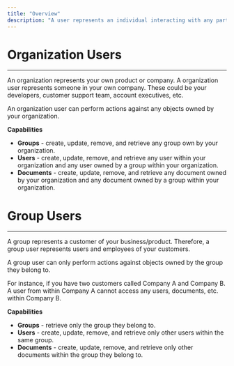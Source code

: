 ```yaml
---
title: "Overview"
description: "A user represents an individual interacting with any part of the Joyfill APIs, UI Components, etc. There are two different types of users within Joyfill: Organization Users and Group Users."
---
```


# Organization Users

***

An organization represents your own product or company. A organization user represents someone in your own company. These could be your developers, customer support team, account executives, etc.

An organization user can perform actions against any objects owned by your organization.

**Capabilities**

* **Groups** - create, update, remove, and retrieve any group own by your organization.
* **Users** - create, update, remove, and retrieve any user within your organization and any user owned by a group within your organization.
* **Documents** - create, update, remove, and retrieve any document owned by your organization and any document owned by a group within your organization.

# Group Users

***

A group represents a customer of your business/product. Therefore, a group user represents users and employees of your customers.

A group user can only perform actions against objects owned by the group they belong to.

For instance, if you have two customers called Company A and Company B. A user from within Company A cannot access any users, documents, etc. within Company B.

**Capabilities**

* **Groups** - retrieve only the group they belong to.
* **Users** - create, update, remove, and retrieve only other users within the same group.
* **Documents** - create, update, remove, and retrieve only other documents within the group they belong to.
